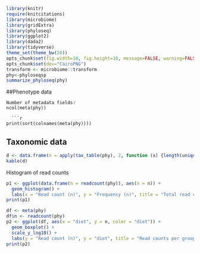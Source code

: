 
```r
library(knitr)
require(knitcitations)
library(microbiome)
library(gridExtra)
library(phyloseq)
library(ggplot2)
library(dada2)
library(tidyverse)
theme_set(theme_bw(20))
opts_chunk$set(fig.width=10, fig.height=10, message=FALSE, warning=FALSE)
opts_chunk$set(dev="CairoPNG")
transform <- microbiome::transform
phy<-phyloseqsp
summarize_phyloseq(phy)
```

##Phenotype data

```{}
Number of metadata fields: 
ncol(meta(phy))  
  
  ```r
print(sort(colnames(meta(phy))))
```

## Taxonomic data

```r
d <- data.frame(n = apply(tax_table(phy), 2, function (x) {length(unique(x))}))
kable(d)
```
Histogram of read counts

```r
p1 <- ggplot(data.frame(n = readcount(phy)), aes(x = n)) +
  geom_histogram() +
  labs(x = "Read count (n)", y = "Frequency (n)", title = "Total read counts")
print(p1)

df <- meta(phy)
df$n <- readcount(phy)
p2 <- ggplot(df, aes(x = "diet", y = n, color = "diet")) +
  geom_boxplot() +
  scale_y_log10() + 
  labs(y = "Read count (n)", y = "diet", title = "Read counts per group")
print(p2)
```
